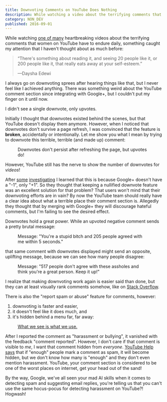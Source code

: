 ```yaml
---
title: Downvoting Comments on YouTube Does Nothing
description: While watching a video about the terrifying comments that women on YouTube have to endure daily, the downvoting feature caught my attention.
category: NON_DEV
published: 2016-09-01
---
```



<div className="mt-4">
  <ProseImage {...imgCover} alt="grey thumbs up and red thumbs down" />
</div>

While watching [one of many](https://youtu.be/ffjQaF5ejF0) heartbreaking videos about the terrifying comments that women on YouTube have to endure daily, something caught my attention that I haven't thought about as much before:

<blockquote cite="https://youtu.be/ffjQaF5ejF0">
  <p>“There's something about reading it, and seeing 20 people like it, or 200 people like it, that really eats away at your self-esteem.”</p>
  <footer>
    —Daysha Edewi
  </footer>
</blockquote>

I always go on downvoting sprees after hearing things like that, but I never feel like I achieved anything. There was something weird about the YouTube comment section since integrating with Google+, but I couldn't put my finger on it until now.

I didn't see a single downvote, only upvotes.

Initially I thought that downvotes existed behind the scenes, but that YouTube doesn't display them anymore. However, when I noticed that downvotes don't survive a page refresh, I was convinced that the feature is **broken**, accidentally or intentionally. Let me show you what I mean by trying to downvote this terrible, terrible (and made up) comment:

<figure>
  <ProseImage {...imgNoDownvotes} className="bg-white" />
  <figcaption>
    Downvotes don't persist after refreshing the page, but upvotes do!
  </figcaption>
</figure>

However, YouTube still has the nerve to show the number of downvotes for _videos_!

After [some][quora-downvoting] [investigating][forum-downvoting] I learned that this is because Google+ doesn't have a "-1", only "+1". So they thought that keeping a nullified downvote feature was an excellent solution for that problem? That users won't mind that their downvoting efforts are in vain? By now the YouTube team should really have a clear idea about what a terrible place their comment section is. Allegedly they thought that by merging with Google+ they will discourage hateful comments, but I'm failing to see the desired effect.

Downvotes hold a great power. While an upvoted negative comment sends a pretty brutal message:

<figure>
  <ProseImage {...imgAgree} className="bg-white" />
  <figcaption>
    Message: "You're a stupid bitch and 205 people agreed with me within 5 seconds."
  </figcaption>
</figure>

that same comment with downvotes displayed might send an opposite, uplifting message, because we can see how many people disagree:

<figure>
  <ProseImage {...imgDisagree} className="bg-white" />
  <figcaption>
    Message: "517 people don't agree with these assholes and think you're a great person. Keep it up!"
  </figcaption>
</figure>

I realize that making downvoting work again is easier said than done, but they can at least visually rank comments somehow, like on [Stack Overflow][stack-overflow].

There is also the "report spam or abuse" feature for comments, however:

  1. downvoting is faster and easier,
  2. it doesn't feel like it does much, and
  3. it's hidden behind a menu far, far away:

<figure>
  <ProseImage {...imgMenu} className="bg-white" />
  <figcaption>
    <a href="https://medium.com/the-year-of-the-looking-glass/what-you-see-is-what-you-use-5a97677a8c71#.e7shjqthd">
      What we see is what we use.
    </a>
  </figcaption>
</figure>

After I reported the comment as "harassment or bullying", it vanished with the feedback "comment reported". However, I don't care if that comment is visible to _me_, I want that comment hidden from _everyone_. [YouTube Help says][docs-reporting] that if "enough" people mark a comment as spam, it will become hidden, but we don't know how many is "enough" and they don't even mention harassment. YouTube, your comment section is considered to be one of the worst places on internet, get your head out of the sand!

By the way, Google, we've all seen your mad AI skills when it comes to detecting spam and suggesting email replies, you're telling us that you can't use the same hocus-pocus for detecting harassment on YouTube?! Hogwash!

[quora-downvoting]: https://www.quora.com/Does-downvoting-a-comment-on-YouTube-even-do-anything
[forum-downvoting]: https://productforums.google.com/forum/#!topic/youtube/YD00Zo1AXoE
[stack-overflow]: https://stackoverflow.com/
[docs-reporting]: https://support.google.com/youtube/answer/2802027?hl=en
